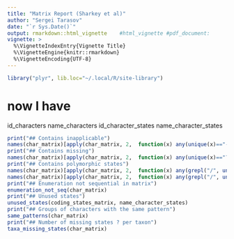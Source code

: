 ```yaml
---
title: "Matrix Report (Sharkey et al)"
author: "Sergei Tarasov"
date: "`r Sys.Date()`"
output: rmarkdown::html_vignette    #html_vignette #pdf_document:
vignette: >
  %\VignetteIndexEntry{Vignette Title}
  %\VignetteEngine{knitr::rmarkdown}
  %\VignetteEncoding{UTF-8}
---
```

```r

library("plyr", lib.loc="~/.local/R/site-library")
```



# now I have
id_characters
name_characters
id_character_states
name_character_states

###################################


```r
print("## Contains inapplicable")
names(char_matrix)[apply(char_matrix, 2,  function(x) any(unique(x)=="-"))]  %>%length
print("## Contains missing")
names(char_matrix)[apply(char_matrix, 2,  function(x) any(unique(x)=="?"))] %>%length
print("## Contains polymorphic states")
names(char_matrix)[apply(char_matrix, 2,  function(x) any(grepl("/", unique(x))))]
names(char_matrix)[apply(char_matrix, 2,  function(x) any(grepl("/", unique(x))))]%>%length
print("## Enumeration not sequential in matrix")
enumeration_not_seq(char_matrix)
print("## Unused states")
unused_states(coding_states_matrix, name_character_states)
print("## Groups of characters with the same pattern")
same_patterns(char_matrix)
print("## Number of missing states ? per taxon")
taxa_missing_states(char_matrix)
```













